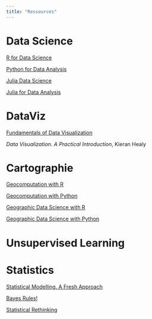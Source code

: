 ```yaml
---
title: "Ressources"
---
```


# Data Science

[R for Data Science]()

[Python for Data Analysis]()

[Julia Data Science]()

[Julia for Data Analysis]()

# DataViz

[Fundamentals of Data Visualization](https://clauswilke.com/dataviz/)

*Data Visualization. A Practical Introduction*, Kieran Healy

# Cartographie

[Geocomputation with R]()

[Geocomputation with Python]()

[Geographic Data Science with R]()

[Geographic Data Science with Python]()

# Unsupervised Learning



# Statistics

[Statistical Modelling. A Fresh Approach]()

[Bayes Rules!]()

[Statistical Rethinking]()